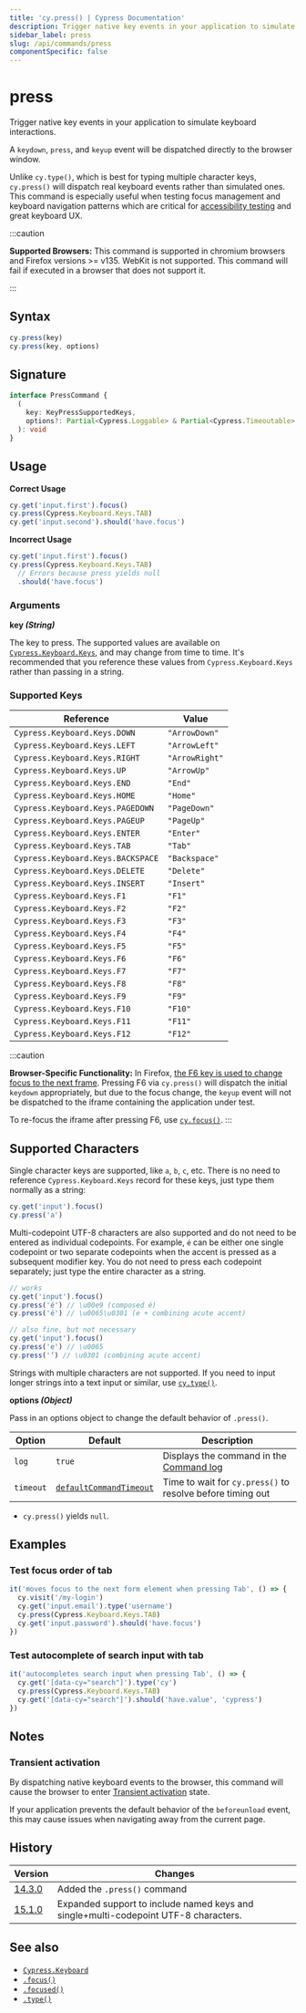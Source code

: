 ```yaml
---
title: 'cy.press() | Cypress Documentation'
description: Trigger native key events in your application to simulate keyboard interactions.
sidebar_label: press
slug: /api/commands/press
componentSpecific: false
---
```


<ProductHeading product="app" />

# press

Trigger native key events in your application to simulate keyboard interactions.

A `keydown`, `press`, and `keyup` event will be dispatched directly to the browser window.

Unlike `cy.type()`, which is best for typing multiple character keys, `cy.press()` will dispatch real keyboard events rather than simulated ones. This command is especially useful when testing focus management and keyboard navigation patterns which are critical for [accessibility testing](/app/guides/accessibility-testing) and great keyboard UX.

:::caution

<strong>Supported Browsers:</strong>
This command is supported in chromium browsers and Firefox versions >= v135. WebKit
is not supported. This command will fail if executed in a browser that does not support
it.

:::

## Syntax

```javascript
cy.press(key)
cy.press(key, options)
```

## Signature

```typescript
interface PressCommand {
  (
    key: KeyPressSupportedKeys,
    options?: Partial<Cypress.Loggable> & Partial<Cypress.Timeoutable>
  ): void
}
```

## Usage

<Icon name="check-circle" color="green" /> **Correct Usage**

```javascript
cy.get('input.first').focus()
cy.press(Cypress.Keyboard.Keys.TAB)
cy.get('input.second').should('have.focus')
```

<Icon name="exclamation-triangle" color="red" /> **Incorrect Usage**

```javascript
cy.get('input.first').focus()
cy.press(Cypress.Keyboard.Keys.TAB)
  // Errors because press yields null
  .should('have.focus')
```

### Arguments

<Icon name="angle-right" /> **key _(String)_**

The key to press. The supported values are available on [`Cypress.Keyboard.Keys`](/api/cypress-api/keyboard-api), and may change from time to time. It's recommended that you reference these values from `Cypress.Keyboard.Keys` rather than passing in a string.

### Supported Keys

| Reference                         | Value          |
| --------------------------------- | -------------- |
| `Cypress.Keyboard.Keys.DOWN`      | `"ArrowDown"`  |
| `Cypress.Keyboard.Keys.LEFT`      | `"ArrowLeft"`  |
| `Cypress.Keyboard.Keys.RIGHT`     | `"ArrowRight"` |
| `Cypress.Keyboard.Keys.UP`        | `"ArrowUp"`    |
| `Cypress.Keyboard.Keys.END`       | `"End"`        |
| `Cypress.Keyboard.Keys.HOME`      | `"Home"`       |
| `Cypress.Keyboard.Keys.PAGEDOWN`  | `"PageDown"`   |
| `Cypress.Keyboard.Keys.PAGEUP`    | `"PageUp"`     |
| `Cypress.Keyboard.Keys.ENTER`     | `"Enter"`      |
| `Cypress.Keyboard.Keys.TAB`       | `"Tab"`        |
| `Cypress.Keyboard.Keys.BACKSPACE` | `"Backspace"`  |
| `Cypress.Keyboard.Keys.DELETE`    | `"Delete"`     |
| `Cypress.Keyboard.Keys.INSERT`    | `"Insert"`     |
| `Cypress.Keyboard.Keys.F1`        | `"F1"`         |
| `Cypress.Keyboard.Keys.F2`        | `"F2"`         |
| `Cypress.Keyboard.Keys.F3`        | `"F3"`         |
| `Cypress.Keyboard.Keys.F4`        | `"F4"`         |
| `Cypress.Keyboard.Keys.F5`        | `"F5"`         |
| `Cypress.Keyboard.Keys.F6`        | `"F6"`         |
| `Cypress.Keyboard.Keys.F7`        | `"F7"`         |
| `Cypress.Keyboard.Keys.F8`        | `"F8"`         |
| `Cypress.Keyboard.Keys.F9`        | `"F9"`         |
| `Cypress.Keyboard.Keys.F10`       | `"F10"`        |
| `Cypress.Keyboard.Keys.F11`       | `"F11"`        |
| `Cypress.Keyboard.Keys.F12`       | `"F12"`        |

:::caution

<strong>Browser-Specific Functionality:</strong>
In Firefox, [the F6 key is used to change focus to the next frame](https://support.mozilla.org/en-US/kb/keyboard-shortcuts-perform-firefox-tasks-quickly#w_current-page).
Pressing F6 via `cy.press()` will dispatch the initial `keydown` appropriately, but
due to the focus change, the `keyup` event will not be dispatched to the iframe containing
the application under test.

To re-focus the iframe after pressing F6, use [`cy.focus()`](/api/commands/focus).
:::

## Supported Characters

Single character keys are supported, like `a`, `b`, `c`, etc. There is no need to reference `Cypress.Keyboard.Keys` record for these keys, just type them normally as a string:

```javascript
cy.get('input').focus()
cy.press('a')
```

Multi-codepoint UTF-8 characters are also supported and do not need to be entered as individual codepoints. For example, `é` can be either one single codepoint or two separate codepoints when the accent is pressed as a subsequent modifier key. You do not need to press each codepoint separately; just type the entire character as a string.

```javascript
// works
cy.get('input').focus()
cy.press('é') // \u00e9 (composed é)
cy.press('é') // \u0065\u0301 (e + combining acute accent)

// also fine, but not necessary
cy.get('input').focus()
cy.press('e') // \u0065
cy.press('́') // \u0301 (combining acute accent)
```

Strings with multiple characters are not supported. If you need to input longer strings into a text input or similar, use [`cy.type()`](/api/commands/type).

<Icon name="angle-right" /> **options _(Object)_**

Pass in an options object to change the default behavior of `.press()`.

| Option    | Default                                                           | Description                                                                         |
| --------- | ----------------------------------------------------------------- | ----------------------------------------------------------------------------------- |
| `log`     | `true`                                                            | Displays the command in the [Command log](/app/core-concepts/open-mode#Command-Log) |
| `timeout` | [`defaultCommandTimeout`](/app/references/configuration#Timeouts) | Time to wait for `cy.press()` to resolve before timing out                          |

<HeaderYields />

- `cy.press()` yields `null`.

## Examples

### Test focus order of tab

```js
it('moves focus to the next form element when pressing Tab', () => {
  cy.visit('/my-login')
  cy.get('input.email').type('username')
  cy.press(Cypress.Keyboard.Keys.TAB)
  cy.get('input.password').should('have.focus')
})
```

### Test autocomplete of search input with tab

```js
it('autocompletes search input when pressing Tab', () => {
  cy.get('[data-cy="search"]').type('cy')
  cy.press(Cypress.Keyboard.Keys.TAB)
  cy.get('[data-cy="search"]').should('have.value', 'cypress')
})
```

## Notes

### Transient activation

By dispatching native keyboard events to the browser, this command will cause the browser to enter [Transient activation](https://developer.mozilla.org/en-US/docs/Glossary/Transient_activation) state.

If your application prevents the default behavior of the `beforeunload` event, this may cause issues when navigating away from the current page.

## History

| Version                             | Changes                                                                             |
| ----------------------------------- | ----------------------------------------------------------------------------------- |
| [14.3.0](/app/references/changelog) | Added the `.press()` command                                                        |
| [15.1.0](/app/references/changelog) | Expanded support to include named keys and single+multi-codepoint UTF-8 characters. |

## See also

- [`Cypress.Keyboard`](/api/cypress-api/keyboard-api)
- [`.focus()`](/api/commands/focus)
- [`.focused()`](/api/commands/focused)
- [`.type()`](/api/commands/type)
